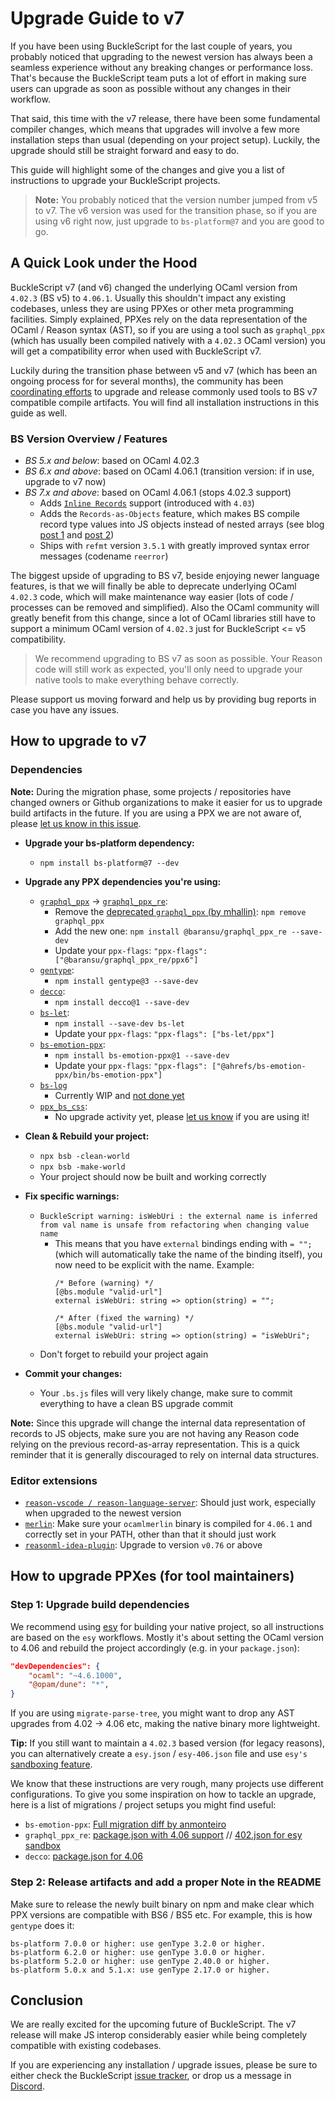 
# Upgrade Guide to v7

If you have been using BuckleScript for the last couple of years, you probably
noticed that upgrading to the newest version has always been a seamless
experience without any breaking changes or performance loss. That's because the
BuckleScript team puts a lot of effort in making sure users can upgrade as
soon as possible without any changes in their workflow.

That said, this time with the v7 release, there have been some fundamental
compiler changes, which means that upgrades will involve a few more installation
steps than usual (depending on your project setup). Luckily, the upgrade should
still be straight forward and easy to do.

This guide will highlight some of the changes and give you a list of
instructions to upgrade your BuckleScript projects.

> **Note:** You probably noticed that the version number jumped from v5 to v7.
> The v6 version was used for the transition phase, so if you are using v6 right
> now, just upgrade to `bs-platform@7` and you are good to go.

## A Quick Look under the Hood

BuckleScript v7 (and v6) changed the underlying OCaml version from `4.02.3` (BS
v5) to `4.06.1`. Usually this shouldn't impact any existing codebases, unless
they are using PPXes or other meta programming facilities. Simply explained,
PPXes rely on the data representation of the OCaml / Reason syntax (AST), so if
you are using a tool such as `graphql_ppx` (which has usually been compiled
natively with a `4.02.3` OCaml version) you will get a compatibility error when
used with BuckleScript v7.

Luckily during the transition phase between v5 and v7 (which has been an ongoing
process for for several months), the community has been [coordinating
efforts](https://github.com/BuckleScript/bucklescript/issues/3914) to upgrade
and release commonly used tools to BS v7 compatible compile artifacts. You will
find all installation instructions in this guide as well.


### BS Version Overview / Features

- *BS 5.x and below*: based on OCaml 4.02.3
- *BS 6.x and above*: based on OCaml 4.06.1 (transition version: if in use, upgrade to v7 now)
- *BS 7.x and above*: based on OCaml 4.06.1 (stops 4.02.3 support)
    - Adds [`Inline
      Records`](https://caml.inria.fr/pub/docs/manual-ocaml/manual040.html)
      support (introduced with `4.03`)
    - Adds the `Records-as-Objects` feature, which makes BS compile record type
      values into JS objects instead of nested arrays (see blog [post 1](/blog/2019/11/18/whats-new-in-7)
      and [post 2](/blog/2019/12/27/whats-new-in-7-cont))
    - Ships with `refmt` version `3.5.1` with greatly improved syntax error messages (codename `reerror`)

The biggest upside of upgrading to BS v7, beside enjoying newer language
features, is that we will finally be able to deprecate  underlying OCaml
`4.02.3` code, which will make maintenance way easier (lots of code / processes
can be removed and simplified). Also the OCaml community will greatly benefit
from this change, since a lot of OCaml libraries still have to support a minimum
OCaml version of `4.02.3` just for BuckleScript <= v5 compatibility.

> We recommend upgrading to BS v7 as soon as possible. Your Reason code will
> still work as expected, you'll only need to upgrade your native tools to make
> everything behave correctly.

Please support us moving forward and help us by providing bug reports in case
you have any issues.

## How to upgrade to v7

### Dependencies

**Note:** During the migration phase, some projects / repositories have changed
owners or Github organizations to make it easier for us to upgrade build
artifacts in the future. If you are using a PPX we are not aware of, please [let us
know in this issue](https://github.com/BuckleScript/bucklescript/issues/3914).

- **Upgrade your bs-platform dependency:**
    - `npm install bs-platform@7 --dev`
- **Upgrade any PPX dependencies you're using:**
  - [`graphql_ppx`](https://github.com/mhallin/graphql_ppx) ->
    [`graphql_ppx_re`](https://github.com/baransu/graphql_ppx_re):
    - Remove the [deprecated `graphql_ppx` (by
      mhallin)](https://github.com/mhallin/graphql_ppx): `npm remove
      graphql_ppx`
    - Add the new one: `npm install @baransu/graphql_ppx_re --save-dev`
    - Update your `ppx-flags`: `"ppx-flags": ["@baransu/graphql_ppx_re/ppx6"]`
  - [`gentype`](https://github.com/cristianoc/genType):
    - `npm install gentype@3 --save-dev`
  - [`decco`](https://github.com/reasonml-labs/decco):
    - `npm install decco@1 --save-dev`
  - [`bs-let`](https://github.com/reasonml-labs/bs-let):
    - `npm install --save-dev bs-let`
    - Update your `ppx-flags`: `"ppx-flags": ["bs-let/ppx"]`
  - [`bs-emotion-ppx`](https://github.com/ahrefs/bs-emotion):
    - `npm install bs-emotion-ppx@1 --save-dev`
    - Update your `ppx-flags`: `"ppx-flags": ["@ahrefs/bs-emotion-ppx/bin/bs-emotion-ppx"]`
  - [`bs-log`](https://github.com/MinimaHQ/bs-log)
    - Currently WIP and [not done
      yet](https://github.com/MinimaHQ/bs-log/issues/10)
  - [`ppx_bs_css`](https://github.com/astrada/ppx_bs_css):
    - No upgrade activity yet, please [let us
      know](https://github.com/BuckleScript/bucklescript/issues/3914) if you are
      using it!
- **Clean & Rebuild your project:**
    - `npx bsb -clean-world`
    - `npx bsb -make-world`
    - Your project should now be built and working correctly
- **Fix specific warnings:**
    - `BuckleScript warning: isWebUri : the external name is inferred from val
      name is unsafe from refactoring when changing value name`
        - This  means that you have `external` bindings ending with `= "";`
          (which will automatically take the name of the binding itself), you
          now need to be explicit with the name. Example:
            ```reason
            /* Before (warning) */
            [@bs.module "valid-url"]
            external isWebUri: string => option(string) = "";

            /* After (fixed the warning) */
            [@bs.module "valid-url"]
            external isWebUri: string => option(string) = "isWebUri";
            ```
    - Don't forget to rebuild your project again
  
- **Commit your changes:**
    - Your `.bs.js` files will very likely change, make sure to commit
      everything to have a clean BS upgrade commit


**Note:** Since this upgrade will change the internal data representation of
records to JS objects, make sure you are not having any Reason code relying on
the previous record-as-array representation. This is a quick reminder that it is
generally discouraged to rely on internal data structures.

### Editor extensions

- [`reason-vscode / reason-language-server`](https://github.com/jaredly/reason-language-server):
  Should just work, especially when upgraded to the newest version
- [`merlin`](https://github.com/ocaml/merlin): Make sure your `ocamlmerlin` binary is
  compiled for `4.06.1` and correctly set in your PATH, other than that it should just work
- [`reasonml-idea-plugin`](https://github.com/reasonml-editor/reasonml-idea-plugin): Upgrade to version `v0.76` or above


## How to upgrade PPXes (for tool maintainers)

### Step 1: Upgrade build dependencies

We recommend using [esy](https://esy.sh) for building your native project, so
all instructions are based on the `esy` workflows. Mostly it's about setting the
OCaml version to 4.06 and rebuild the project accordingly (e.g. in your `package.json`):

```json
"devDependencies": {
    "ocaml": "~4.6.1000",
    "@opam/dune": "*",
}
```

If you are using `migrate-parse-tree`, you might want to drop any AST upgrades
from 4.02 -> 4.06 etc, making the native binary more lightweight. 

**Tip:** If you still want to maintain a `4.02.3` based version (for legacy
reasons), you can alternatively create a `esy.json` / `esy-406.json` file and
use `esy's` [sandboxing
feature](https://esy.sh/docs/en/multiple-sandboxes.html#configure-multiple-sandboxes).

We know that these instructions are very rough, many projects use different
configurations. To give you some inspiration on how to tackle an upgrade, here
is a list of migrations / project setups you might find useful:

- `bs-emotion-ppx`: [Full migration diff by anmonteiro](https://github.com/ahrefs/bs-emotion/commit/d93f35754d2ba3000d5ffa9fe17ae158da6dfc38)
- `graphql_ppx_re`: [package.json with 4.06
  support](https://github.com/baransu/graphql_ppx_re/blob/master/esy.json) //
  [402.json for esy
  sandbox](https://github.com/baransu/graphql_ppx_re/blob/master/402.json)
- `decco`: [package.json for 4.06](https://github.com/reasonml-labs/decco/blob/master/ppx_src/package.json)

### Step 2: Release artifacts and add a proper Note in the README

Make sure to release the newly built binary on npm and make clear which PPX versions are compatible with BS6 / BS5 etc.
For example, this is how `gentype` does it:

```
bs-platform 7.0.0 or higher: use genType 3.2.0 or higher.
bs-platform 6.2.0 or higher: use genType 3.0.0 or higher.
bs-platform 5.2.0 or higher: use genType 2.40.0 or higher.
bs-platform 5.0.x and 5.1.x: use genType 2.17.0 or higher.
```


## Conclusion

We are really excited for the upcoming future of BuckleScript. The v7 release
will make JS interop considerably easier while being completely compatible with
existing codebases.

If you are experiencing any installation / upgrade issues, please be sure to
either check the BuckleScript [issue
tracker](https://github.com/bucklescript/bucklescript/issues), or drop us a
message in [Discord](https://discord.gg/reasonml).
 
